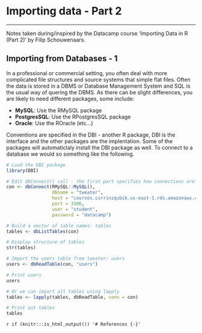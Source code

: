 # Importing data - Part 2
***
Notes taken during/inspired by the Datacamp course 'Importing Data in R (Part 2)' by Filip Schouwenaars.

## Importing from Databases - 1

In a professional or commercial setting, you often deal with more complicated file structures and source systems that simple flat files.  Often the data is stored in a DBMS or Database Management System and SQL is the usual way of quering the DBMS.  As there can be slight differences, you are likely to need different packages, some include:

* **MySQL**: Use the RMySQL package
* **PostgresSQL**: Use the RPostgresSQL package
* **Oracle**: Use the ROracle (etc...)

Conventions are specified in the DBI - another R package, DBI is the interface and the other packages are the implentation.  Some of the packages will automaticlaly install the DBI package as well. To connect to a database we would so something like the following.

```r
# Load the DBI package
library(DBI)

# Edit dbConnect() call - the first part specifies how connections are map to the database
con <- dbConnect(RMySQL::MySQL(), 
                 dbname = "tweater", 
                 host = "courses.csrrinzqubik.us-east-1.rds.amazonaws.com", 
                 port = 3306,
                 user = "student",
                 password = "datacamp")

# Build a vector of table names: tables
tables <- dbListTables(con)

# Display structure of tables
str(tables)

# Import the users table from tweater: users
users <- dbReadTable(con, "users")

# Print users
users

# Or we can import all tables using lapply
tables <- lapply(tables, dbReadTable, conn = con)

# Print out tables
tables

```



`r if (knitr:::is_html_output()) '# References {-}'`